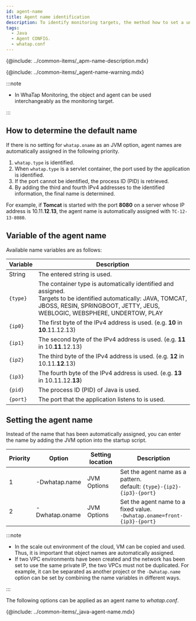 ```yaml
---
id: agent-name
title: Agent name identification
description: To identify monitoring targets, the method how to set a unique identifier for the application server is provided. It is required to identify application servers among the monitoring target systems. You can see automatic naming based on the data such as server type and IP. Otherwise, you can manually set the agent name through the whatap.conf file or JVM options.
tags:
  - Java
  - Agent CONFIG.
  - whatap.conf
---
```


{@include: ../common-items/_apm-name-description.mdx}

{@include: ../common-items/_agent-name-warning.mdx}

:::note

- In WhaTap Monitoring, the object and agent can be used interchangeably as the monitoring target.

:::

## How to determine the default name

If there is no setting for `whatap.oname` as an JVM option, agent names are automatically assigned in the following priority.

1. `whatap.type` is identified.
2. When `whatap.type` is a servlet container, the port used by the application is identified.
3. If the port cannot be identified, the process ID (PID) is retrieved.
4. By adding the third and fourth IPv4 addresses to the identified information, the final name is determined.

For example, if **Tomcat** is started with the port **8080** on a server whose IP address is 10.11.**12**.**13**, the agent name is automatically assigned with `TC-12-13-8080`.

## Variable of the agent name

Available name variables are as follows:

| Variable | Description                                                                                                                                                                                         |
| -------- | --------------------------------------------------------------------------------------------------------------------------------------------------------------------------------------------------- |
| String   | The entered string is used.                                                                                                                                                                         |
| `{type}` | The container type is automatically identified and assigned. <br/> Targets to be identified automatically: JAVA, TOMCAT, JBOSS, RESIN, SPRINGBOOT, JETTY, JEUS, WEBLOGIC, WEBSPHERE, UNDERTOW, PLAY |
| `{ip0}`  | The first byte of the IPv4 address is used. (e.g. **10** in **10**.11.12.13)                                                                                                                        |
| `{ip1}`  | The second byte of the IPv4 address is used. (e.g. **11** in 10.**11**.12.13)                                                                                                                       |
| `{ip2}`  | The third byte of the IPv4 address is used. (e.g. **12** in 10.11.**12**.13)                                                                                                                        |
| `{ip3}`  | The fourth byte of the IPv4 address is used. (e.g. **13** in 10.11.12.**13**)                                                                                                                       |
| `{pid}`  | The process ID (PID) of Java is used.                                                                                                                                                               |
| `{port}` | The port that the application listens to is used.                                                                                                                                                   |

## Setting the agent name

Instead of the name that has been automatically assigned, you can enter the name by adding the JVM option into the startup script.

| Priority | Option           | Setting location   | Description                                                                         |
| -------- | ---------------- | ------------------ | ----------------------------------------------------------------------------------- |
| 1        | \-Dwhatap.name   | JVM Options        | Set the agent name as a pattern. <br/>default: `{type}-{ip2}-{ip3}-{port}`          |
| 2        | \-Dwhatap.oname  | JVM Options        | Set the agent name to a fixed value. <br/>`-Dwhatap.oname=front-{ip3}-{port}`       |

:::note

- In the scale out environment of the cloud, VM can be copied and used. Thus, it is important that object names are automatically assigned.
- If two VPC environments have been created and the network has been set to use the same private IP, the two VPCs must not be duplicated. For example, it can be separated as another project or the `-Dwhatap.name` option can be set by combining the name variables in different ways.

:::

The following options can be applied as an agent name to _whatap.conf_.

{@include: ../common-items/_java-agent-name.mdx} 
